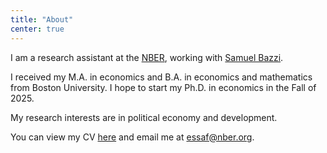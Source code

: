 ```yaml
---
title: "About"
center: true
---
```


I am a research assistant at the [NBER](https://www.nber.org/), working with [Samuel Bazzi](https://sites.google.com/site/samuelbazzi/).

I received my M.A. in economics and B.A. in economics and mathematics from Boston University. I hope to start my Ph.D. in economics in the Fall of 2025.

My research interests are in political economy and development.

You can view my CV [here](https://drive.google.com/file/d/131r3u7PuAZeJEVV_twJgcV_quZ5wv-NQ/view?usp=sharing) and email me at [essaf\@nber.org](mailto:essaf@nber.org).

